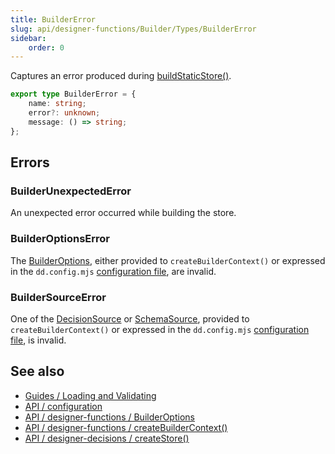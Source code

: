 ```yaml
---
title: BuilderError
slug: api/designer-functions/Builder/Types/BuilderError
sidebar:
    order: 0
---
```


Captures an error produced during [buildStaticStore()](/api/designer-functions/Builder/buildStaticStore).

```ts
export type BuilderError = {
    name: string;
    error?: unknown;
    message: () => string;
};
```

## Errors

### BuilderUnexpectedError

An unexpected error occurred while building the store.

### BuilderOptionsError

The [BuilderOptions](/api/designer-functions/Builder/Types/BuilderOptions), either provided to `createBuilderContext()` or expressed in the `dd.config.mjs` [configuration file](/api/configuration), are invalid.

### BuilderSourceError

One of the [DecisionSource](/api/designer-decisions/Meta/Types/DecisionSource) or [SchemaSource](/api/designer-decisions/Meta/Types/SchemaSource), provided to `createBuilderContext()` or expressed in the `dd.config.mjs` [configuration file](/api/configuration), is invalid.

## See also

-   [Guides / Loading and Validating](/guides/loading-and-validating-design-decisions/)
-   [API / configuration](/api/configuration)
-   [API / designer-functions / BuilderOptions](/api/designer-functions/Builder/Types/BuilderOptions)
-   [API / designer-functions / createBuilderContext()](/api/designer-functions/Builder/createBuilderContext)
-   [API / designer-decisions / createStore()](/api/designer-decisions/Store/createStore)
